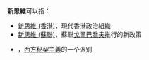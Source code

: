 '''新思維'''可以指：
*[[新思維_(香港)|新思維 (香港)]]，現代香港政治組織
*[[新思維_(蘇聯)|新思維 (蘇聯)]]，蘇聯[[戈爾巴喬夫|戈爾巴喬夫]]推行的新政策
*{{link-en|新思维运动|New Thought}}，[[西方秘契主義|西方秘契主義]]的一个派别
{{消歧義|cat=三字消歧义}}